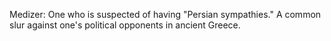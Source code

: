 Medizer: One who is suspected of having "Persian sympathies."  A common slur against one's political opponents in ancient Greece.
{{stub}}